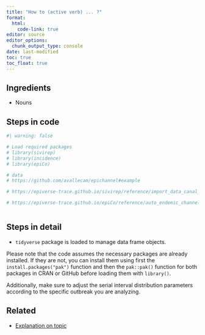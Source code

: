 ```yaml
---
title: "How to (active verb) ... ?"
format: 
  html:
    code-link: true
editor: source
editor_options: 
  chunk_output_type: console
date: last-modified
toc: true
toc_float: true
---
```


## Ingredients

- Nouns

## Steps in code

```r
#| warning: false

# Load required packages
# library(sivirep)
# library(incidence)
# library(epiCo)

# data 
# https://github.com/avallecam/epichannel#example

# https://epiverse-trace.github.io/sivirep/reference/import_data_canal_endemico.html

# https://epiverse-trace.github.io/epiCo/reference/auto_endemic_channel.html



```

## Steps in detail

<!-- reduce length of strings with a large language model like chatgpt -->

- `tidyverse` package is loaded to manage data frame objects.

<!-- must: keep to warn users on how to install packages -->

Please note that the code assumes the necessary packages are already installed. If they are not, you can install them using first the `install.packages("pak")` function and then the `pak::pak()` function for both packages in CRAN or GitHub before loading them with `library()`. 

<!-- optional: erase if no assumed distribution is needed -->

Additionally, make sure to adjust the serial interval distribution parameters according to the specific outbreak you are analyzing.

## Related

- [Explanation on topic](link)
